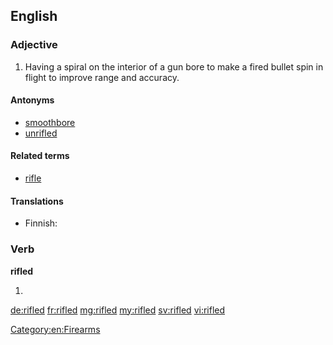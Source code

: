 ==English==

===Adjective===
{{en-adj|-}}

# {{context|firearms}} Having a spiral on the interior of a gun bore to make a fired bullet spin in flight to improve range and accuracy.

====Antonyms====
* [[smoothbore]]
* [[unrifled]]

====Related terms====
* [[rifle]]

====Translations====
{{trans-top|having a spiral groove on the inside of a gun barrel}}
* Finnish: {{t-|fi|rihlattu}}
{{trans-mid}}
{{trans-bottom}}

===Verb===
'''rifled'''

# {{en-past of|rifle}}

[[Category:en:Firearms]]

[[de:rifled]]
[[fr:rifled]]
[[mg:rifled]]
[[my:rifled]]
[[sv:rifled]]
[[vi:rifled]]
